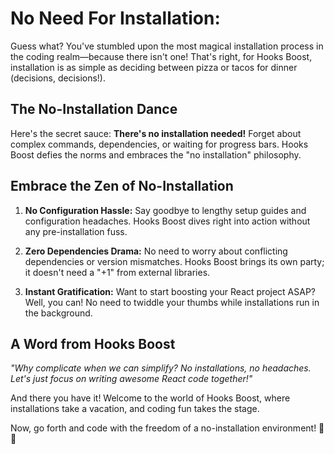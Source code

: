 # No Need For Installation:

Guess what? You've stumbled upon the most magical installation process in the coding realm—because there isn't one! That's right, for Hooks Boost, installation is as simple as deciding between pizza or tacos for dinner (decisions, decisions!).


## The No-Installation Dance

Here's the secret sauce: **There's no installation needed!** Forget about complex commands, dependencies, or waiting for progress bars. Hooks Boost defies the norms and embraces the "no installation" philosophy.

## Embrace the Zen of No-Installation

1. **No Configuration Hassle:** Say goodbye to lengthy setup guides and configuration headaches. Hooks Boost dives right into action without any pre-installation fuss.

2. **Zero Dependencies Drama:** No need to worry about conflicting dependencies or version mismatches. Hooks Boost brings its own party; it doesn't need a "+1" from external libraries.

3. **Instant Gratification:** Want to start boosting your React project ASAP? Well, you can! No need to twiddle your thumbs while installations run in the background.

## A Word from Hooks Boost

_"Why complicate when we can simplify? No installations, no headaches. Let's just focus on writing awesome React code together!"_

And there you have it! Welcome to the world of Hooks Boost, where installations take a vacation, and coding fun takes the stage.

Now, go forth and code with the freedom of a no-installation environment! 🚀🎉
